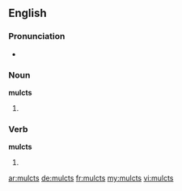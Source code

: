 ==English==

===Pronunciation===
* {{rhymes|ʌlkts}}

===Noun===
'''mulcts'''

# {{plural of|mulct}}

===Verb===
'''mulcts'''

# {{en-third-person singular of|mulct}}

[[ar:mulcts]]
[[de:mulcts]]
[[fr:mulcts]]
[[my:mulcts]]
[[vi:mulcts]]